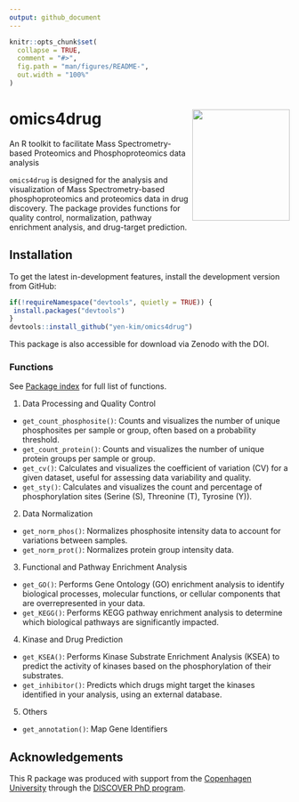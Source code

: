 ```yaml
---
output: github_document
---
```


<!-- README.md is generated from README.Rmd. Please edit that file -->


```r
knitr::opts_chunk$set(
  collapse = TRUE,
  comment = "#>",
  fig.path = "man/figures/README-",
  out.width = "100%"
)
```

# omics4drug <img src="man/figures/logo.png" width = "175" height = "200" align="right" /> 


An R toolkit to facilitate Mass Spectrometry-based Proteomics and Phosphoproteomics data analysis  

`omics4drug` is designed for the analysis and visualization of 
Mass Spectrometry-based phosphoproteomics and proteomics data in drug discovery. 
The package provides functions for quality control, normalization, 
pathway enrichment analysis, and drug-target prediction. 

## Installation

To get the latest in-development features, install the development version from GitHub:

``` r
if(!requireNamespace("devtools", quietly = TRUE)) {
 install.packages("devtools")
}
devtools::install_github("yen-kim/omics4drug")
```

This package is also accessible for download via Zenodo with the DOI.

### Functions
See [Package index](https://yen-kim.github.io/omics4drug/reference/index.html) for full list of functions.  

1. Data Processing and Quality Control
- `get_count_phosphosite()`: Counts and visualizes the number of 
unique phosphosites per sample or group, often based on a probability threshold.  
- `get_count_protein()`: Counts and visualizes the number of unique 
protein groups per sample or group.  
- `get_cv()`: Calculates and visualizes the coefficient of variation (CV) for 
a given dataset, useful for assessing data variability and quality.
- `get_sty()`: Calculates and visualizes the count and percentage of 
phosphorylation sites (Serine (S), Threonine (T), Tyrosine (Y)).  

2. Data Normalization
- `get_norm_phos()`: Normalizes phosphosite intensity data to account for 
variations between samples.
- `get_norm_prot()`: Normalizes protein group intensity data.

3. Functional and Pathway Enrichment Analysis
- `get_GO()`: Performs Gene Ontology (GO) enrichment analysis to 
identify biological processes, molecular functions, or cellular components that 
are overrepresented in your data.
- `get_KEGG()`: Performs KEGG pathway enrichment analysis to determine which 
biological pathways are significantly impacted.

4. Kinase and Drug Prediction
- `get_KSEA()`: Performs Kinase Substrate Enrichment Analysis (KSEA) to predict 
the activity of kinases based on the phosphorylation of their substrates.
- `get_inhibitor()`: Predicts which drugs might target the kinases identified 
in your analysis, using an external database.

5. Others
- `get_annotation()`: Map Gene Identifiers

## Acknowledgements
This R package was produced with support from the [Copenhagen University](https://www.ku.dk/en) 
through the [DISCOVER PhD program](https://discover.ku.dk).


